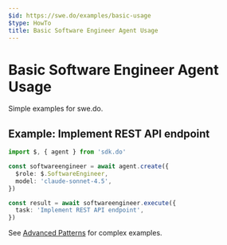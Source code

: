```yaml
---
$id: https://swe.do/examples/basic-usage
$type: HowTo
title: Basic Software Engineer Agent Usage
---
```


# Basic Software Engineer Agent Usage

Simple examples for swe.do.

## Example: Implement REST API endpoint

```typescript
import $, { agent } from 'sdk.do'

const softwareengineer = await agent.create({
  $role: $.SoftwareEngineer,
  model: 'claude-sonnet-4.5',
})

const result = await softwareengineer.execute({
  task: 'Implement REST API endpoint',
})
```

See [Advanced Patterns](./advanced-patterns) for complex examples.
